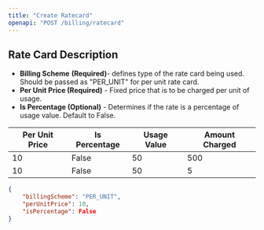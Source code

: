 ```yaml
---
title: "Create Ratecard"
openapi: "POST /billing/ratecard"
---
```


<h2>
Rate Card Description

</h2>

<Tabs>
  <Tab title="Flat Fee">
    
  </Tab>
  <Tab title="Per Unit Fee">
    
  </Tab>
  <Tab title="Volume Based">
    
  </Tab>
  <Tab title="Graduated">
    
  </Tab>
</Tabs>

- **Billing Scheme** **(Required)**- defines type of the rate card being used. Should be passed as "PER_UNIT" for per unit rate card.
- **Per Unit Price (Required)** - Fixed price that is to be charged per unit of usage.
- **Is Percentage (Optional)** - Determines if the rate is a percentage of usage value. Default to False.

| Per Unit Price | Is Percentage | Usage Value | Amount Charged |
| -------------- | ------------- | ----------- | -------------- |
| 10             | False         | 50          | 500            |
| 10             | False         | 50          | 5              |

```json
{
	"billingScheme": "PER_UNIT",
	"perUnitPrice": 10,
	"isPercentage": False 
}
```